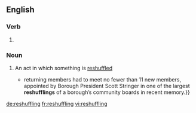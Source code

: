 ==English==

===Verb===
{{head|en|present participle}}

# {{present participle of|reshuffle|lang=en|nocat=1}}

===Noun===
{{en-noun}}

# {{label|en|gerund of [[reshuffle]]}} An act in which something is [[reshuffle]]d
#* {{quote-news|year=2007|date=April 29|author=David Shaftel|title=A Borough President Who Wields a Big Broom|work=New York Times|url=http://www.nytimes.com/2007/04/29/nyregion/thecity/29boar.html
|passage={{...|As they shuffled into an auditorium at St. Vincent’s Hospital Manhattan on West 12th Street,}} returning members had to meet no fewer than 11 new members, appointed by Borough President Scott Stringer in one of the largest '''reshufflings''' of a borough’s community boards in recent memory.}}

[[de:reshuffling]]
[[fr:reshuffling]]
[[vi:reshuffling]]